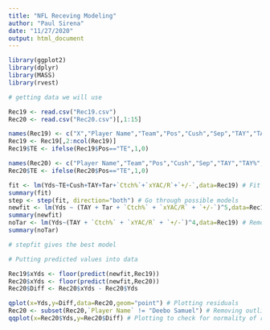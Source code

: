 ---
title: "NFL Receving Modeling"
author: "Paul Sirena"
date: "11/27/2020"
output: html_document
---

```{r Libraries}
library(ggplot2)
library(dplyr)
library(MASS)
library(rvest)

# getting data we will use

Rec19 <- read.csv("Rec19.csv")
Rec20 <- read.csv("Rec20.csv")[,1:15]

names(Rec19) <- c("X","Player Name","Team","Pos","Cush","Sep","TAY","TAY%","Rec","Tar","Ctch%","Yds","TD","YAC/R","xYAC/R","+/-")
Rec19 <- Rec19[,2:ncol(Rec19)]
Rec19$TE <- ifelse(Rec19$Pos=="TE",1,0)

names(Rec20) <- c("Player Name","Team","Pos","Cush","Sep","TAY","TAY%","Rec","Tar","Ctch%","Yds","TD","YAC/R","xYAC/R","+/-")
Rec20$TE <- ifelse(Rec20$Pos=="TE",1,0)
```

```{r Receiving Yards Model}
fit <- lm(Yds~TE+Cush+TAY+Tar+`Ctch%`+`xYAC/R`+`+/-`,data=Rec19) # Fit with all variables after multicollinearity accounted for
summary(fit)
step <- step(fit, direction="both") # Go through possible models
newfit <- lm(Yds ~ (TAY + Tar + `Ctch%` + `xYAC/R` + `+/-`)^5,data=Rec19) # Model with TE and Cush removed
summary(newfit)
noTar <- lm(Yds~(TAY + `Ctch%` + `xYAC/R` + `+/-`)^4,data=Rec19) # Removing Target due to higher p-value than desired
summary(noTar)

# stepfit gives the best model
```

```{r Running Model on 2020 Data}
# Putting predicted values into data

Rec19$xYds <- floor(predict(newfit,Rec19))
Rec20$xYds <- floor(predict(newfit,Rec20))
Rec20$Diff <- Rec20$xYds - Rec20$Yds

qplot(x=Yds,y=Diff,data=Rec20,geom="point") # Plotting residuals
Rec20 <- subset(Rec20,`Player Name` != "Deebo Samuel") # Removing outlier
qqplot(x=Rec20$Yds,y=Rec20$Diff) # Plotting to check for normality of residuals
```





